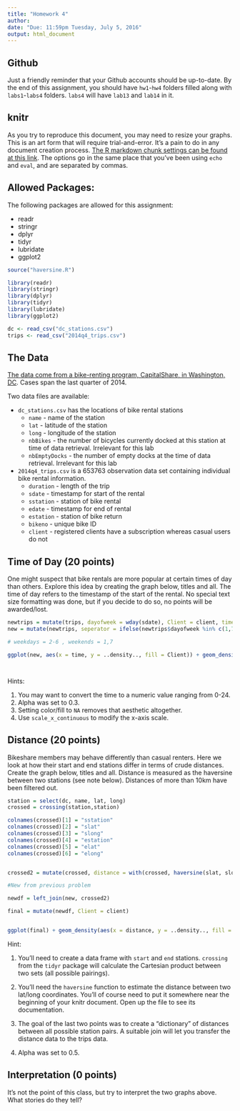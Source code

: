 ```yaml
---
title: "Homework 4"
author:
date: "Due: 11:59pm Tuesday, July 5, 2016"
output: html_document
---
```


## Github
Just a friendly reminder that your Github accounts should be up-to-date.  By the end of this assignment, you should have `hw1`-`hw4` folders filled along with `labs1`-`labs4` folders.  `labs4` will have `lab13` and `lab14` in it.

## knitr
As you try to reproduce this document, you may need to resize your graphs.  This is an art form that will require trial-and-error.  It's a pain to do in any document creation process.  [The R markdown chunk settings can be found at this link](http://yihui.name/knitr/options/).  The options go in the same place that you've been using `echo` and `eval`, and are separated by commas.

## Allowed Packages:

The following packages are allowed for this assignment:

* readr
* stringr
* dplyr
* tidyr
* lubridate
* ggplot2

```r

source("haversine.R")

library(readr)
library(stringr)
library(dplyr)
library(tidyr)
library(lubridate)
library(ggplot2)

dc <- read_csv("dc_stations.csv")
trips <- read_csv("2014q4_trips.csv")

```


## The Data

[The data come from a bike-renting program, CapitalShare, in Washington, DC](https://www.capitalbikeshare.com/data/stations/bikeStations.xml).  Cases span the last quarter of 2014.

Two data files are available:


* `dc_stations.csv` has the locations of bike rental stations
    - `name` - name of the station
    - `lat` - latitude of the station
    - `long` - longitude of the station
    - `nbBikes` - the number of bicycles currently docked at this station at time of data retrieval.  Irrelevant for this lab
    - `nbEmptyDocks` - the number of empty docks at the time of data retrieval.  Irrelevant for this lab
  
* `2014q4_trips.csv` is a 653763 observation data set containing individual bike rental information.
    - `duration` - length of the trip
    - `sdate` - timestamp for start of the rental
    - `sstation` - station of bike rental
    - `edate` - timestamp for end of rental
    - `estation` - station of bike return
    - `bikeno` - unique bike ID
    - `client` - registered clients have a subscription whereas casual users do not

## Time of Day (20 points)

One might suspect that bike rentals are more popular at certain times of day than others.  Explore this idea by creating the graph below, titles and all.  The time of day refers to the timestamp of the start of the rental.  No special text size formatting was done, but if you decide to do so, no points will be awarded/lost.

```r


newtrips = mutate(trips, dayofweek = wday(sdate), Client = client, time = hour(sdate) + minute(sdate)/60 + second(sdate)/3660)
new = mutate(newtrips, seperator = ifelse(newtrips$dayofweek %in% c(1,7), "Weekend", "Weekday"))

# weekdays = 2-6 , weekends = 1,7

ggplot(new, aes(x = time, y = ..density.., fill = Client)) + geom_density(color = NA,alpha = 0.3) + labs(title = "Temporal Trends in Bike Usage", x = "Time of Day", y = "Density") + scale_x_continuous(limits = c(0,24), breaks = seq(0,24, by = 4)) + facet_wrap(~seperator)




```

Hints:

1. You may want to convert the time to a numeric value ranging from 0-24.
2. Alpha was set to 0.3.
3. Setting color/fill to `NA` removes that aesthetic altogether.
4. Use `scale_x_continuous` to modify the x-axis scale.

## Distance (20 points)

Bikeshare members may behave differently than casual renters.  Here we look at how their start and end stations differ in terms of crude distances.  Create the graph below, titles and all.  Distance is measured as the haversine between two stations (see note below).  Distances of more than 10km have been filtered out.

```r


station = select(dc, name, lat, long)
crossed = crossing(station,station)

colnames(crossed)[1] = "sstation"
colnames(crossed)[2] = "slat"
colnames(crossed)[3] = "slong"
colnames(crossed)[4] = "estation"
colnames(crossed)[5] = "elat"
colnames(crossed)[6] = "elong"


crossed2 = mutate(crossed, distance = with(crossed, haversine(slat, slong, elat, elong)))

#New from previous problem 

newdf = left_join(new, crossed2)

final = mutate(newdf, Client = client)


ggplot(final) + geom_density(aes(x = distance, y = ..density.., fill = Client),color = NA, alpha = 0.5) + labs(title = "Distance Between Start and End Stations", x = "Distance (km)", y = "Density") + scale_x_continuous(limits = c(0,10), breaks = seq(0,10, by = 2.5)) + facet_wrap(~seperator)

```

Hint:

1. You'll need to create a data frame with `start` and `end` stations.  `crossing` from the `tidyr` package will calculate the Cartesian product between two sets (all possible pairings).

2. You'll need the `haversine` function to estimate the distance between two lat/long coordinates.  You'll of course need to put it somewhere near the beginning of your knitr document.  Open up the file to see its documentation.

3. The goal of the last two points was to create a "dictionary" of distances between all possible station pairs.  A suitable join will let you transfer the distance data to the trips data.

4. Alpha was set to 0.5.

## Interpretation (0 points)
It's not the point of this class, but try to interpret the two graphs above.  What stories do they tell?



